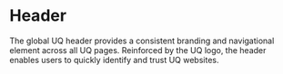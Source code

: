 
<Meta title="Components/Header/Header/Header doc" />

# Header

The global UQ header provides a consistent branding and navigational element across all UQ pages. Reinforced by the UQ logo, the header enables users to quickly identify and trust UQ websites.


<Preview withToolbar>
  <Story height="250px" id="components-header-header--header" />
</Preview>
